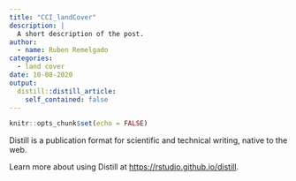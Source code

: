 ```yaml
---
title: "CCI_landCover"
description: |
  A short description of the post.
author:
  - name: Ruben Remelgado
categories:
  - land cover
date: 10-08-2020
output:
  distill::distill_article:
    self_contained: false
---
```


```r
knitr::opts_chunk$set(echo = FALSE)
```

Distill is a publication format for scientific and technical writing, native to the web.

Learn more about using Distill at <https://rstudio.github.io/distill>.

